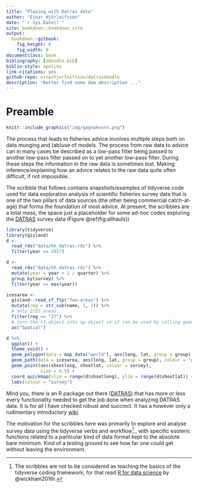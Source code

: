 ```yaml
--- 
title: "Playing with Datras data"
author: "Einar Hjörleifsson"
date: "`r Sys.Date()`"
site: bookdown::bookdown_site
output:
  bookdown::gitbook:
    fig_height: 6
    fig_width: 9
documentclass: book
bibliography: [ddoodle.bib]
biblio-style: apalike
link-citations: yes
github-repo: einarhjorleifsson/datrasdoodle
description: "Better find some dam description ..."
---
```


# Preamble {-}

```r
knitr::include_graphics("img/gagnakvorn.png")
```

The process that leads to fisheries advice involves multiple steps both on data munging and (ab)use of models. The process from raw data to advice can in many cases be described as a low-pass filter being passed to another low-pass filter passed on to yet another low-pass filter. During these steps the information in the raw data is sometimes lost. Making inference/explaining how an advice relates to the raw data quite often difficult, if not impossible.

The scribble that follows contains snapshots/examples of tidyverse code used for data exploration analysis of scientific fisheries survey data that is one of the two pillars of data sources (the other being commercial catch-at-age) that forms the foundation of most advice. At present, the scribbles are a total mess, the space just a placeholder for some ad-hoc codes exploring the [DATRAS](http://datras.ices.dk) survey data (Figure \@ref(fig:allhauls))


```r
library(tidyverse)
library(gisland)
d <-
  read_rds("data/hh_datras.rds") %>% 
  filter(year == 2017)

d <-
  read_rds("data/hh_datras.rds") %>% 
  mutate(year = year + 1 / quarter) %>% 
  group_by(survey) %>% 
  filter(year == max(year))

icesarea <- 
  gisland::read_sf_ftp("fao-areas") %>%
  mutate(reg = str_sub(name, 1, 2)) %>%
  # only ICES areas
  filter(reg == "27") %>% 
  # turn the sf-object into sp-object so it can be used by calling geom_path
  as("Spatial")

d %>% 
  ggplot() +
  theme_void() +
  geom_polygon(data = map_data("world"), aes(long, lat, group = group), fill = "grey") +
  geom_path(data = icesarea, aes(long, lat, group = group), colour = "grey") +
  geom_point(aes(shootlong, shootlat, colour = survey),
             size = 0.5) +
  coord_quickmap(xlim = range(d$shootlong), ylim = range(d$shootlat)) +
  labs(colour = "Survey")
```

Mind you, there is an R package out there ([DATRAS](https://github.com/DTUAqua/DATRAS/tree/master/DATRAS)) that has more or less every functionality needed to get the job done when analyzing DATRAS data. It is for all I have checked robust and succinct. It has a however only a rudimentary introductory [wiki](https://www.rforge.net/DATRAS/Tutorial.html).

The motivation for the scribbles here was primarily to explore and analyse survey data using the tidyverse verbs and workflow^[The scribbles are not to be considered as teaching the basics of the tidyverse coding framework, for that read [R for data science](http://r4ds.had.co.nz/) by @wickham2016r.]., with specific esoteric functions related to a particular kind of data format kept to the absolute bare minimum. Kind of a testing ground to see how far one could get without leaving the environment.
